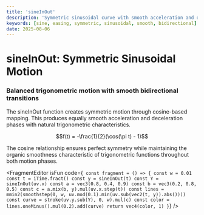 ```yaml
---
title: 'sineInOut'
description: 'Symmetric sinusoidal curve with smooth acceleration and deceleration'
keywords: [sine, easing, symmetric, sinusoidal, smooth, bidirectional]
date: 2025-08-06
---
```



# sineInOut: Symmetric Sinusoidal Motion

### Balanced trigonometric motion with smooth bidirectional transitions

The sineInOut function creates symmetric motion through cosine-based mapping. This produces equally smooth acceleration and deceleration phases with natural trigonometric characteristics.

$$f(t) = -\frac{1}{2}(\cos(\pi t) - 1)$$

The cosine relationship ensures perfect symmetry while maintaining the organic smoothness characteristic of trigonometric functions throughout both motion phases.

<FragmentEditor
        isFun
        code={`
const fragment = () => {
    const w = 0.01
    const t = iTime.fract()
    const y = sineInOut(t)
    const Y = sineInOut(uv.x)
    const a = vec3(0.8, 0.4, 0.9)
    const b = vec3(0.2, 0.8, 0.5)
    const c = a.mix(b, y).mul(uv.x.step(t))
    const lines = mmin2(smoothstep(0, w, uv.mod(0.1).min(uv.sub(vec2(t, y)).abs())))
    const curve = stroke(uv.y.sub(Y), 0, w).mul(c)
    const color = lines.oneMinus().mul(0.2).add(curve)
    return vec4(color, 1)
}`}
/>

